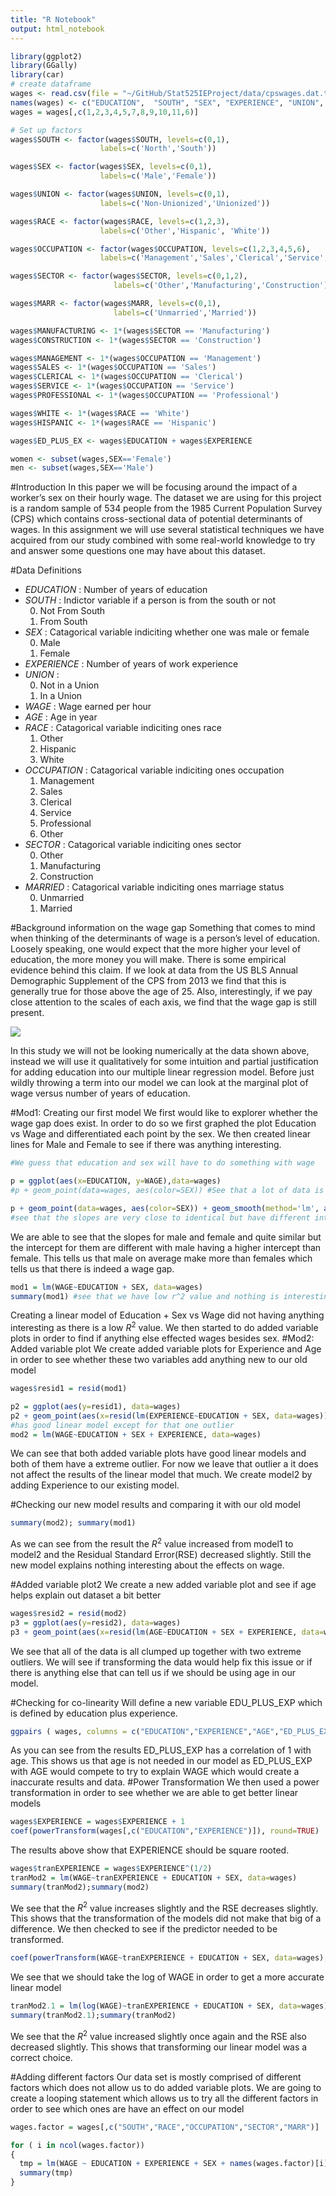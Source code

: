 ```yaml
---
title: "R Notebook"
output: html_notebook
---
```


```r
library(ggplot2)
library(GGally)
library(car)
# create dataframe
wages <- read.csv(file = "~/GitHub/Stat525IEProject/data/cpswages.dat.txt", header = FALSE, sep=" ")
names(wages) <- c("EDUCATION",	"SOUTH", "SEX", "EXPERIENCE", "UNION",  "WAGE", "AGE", "RACE", "OCCUPATION", "SECTOR", "MARR")
wages = wages[,c(1,2,3,4,5,7,8,9,10,11,6)]

# Set up factors
wages$SOUTH <- factor(wages$SOUTH, levels=c(0,1),
                    labels=c('North','South'))

wages$SEX <- factor(wages$SEX, levels=c(0,1),
                    labels=c('Male','Female'))

wages$UNION <- factor(wages$UNION, levels=c(0,1),
                    labels=c('Non-Unionized','Unionized'))

wages$RACE <- factor(wages$RACE, levels=c(1,2,3),
                    labels=c('Other','Hispanic', 'White'))

wages$OCCUPATION <- factor(wages$OCCUPATION, levels=c(1,2,3,4,5,6),
                    labels=c('Management','Sales','Clerical','Service','Professional','Other'))

wages$SECTOR <- factor(wages$SECTOR, levels=c(0,1,2),
                       labels=c('Other','Manufacturing','Construction'))

wages$MARR <- factor(wages$MARR, levels=c(0,1),
                       labels=c('Unmarried','Married'))

wages$MANUFACTURING <- 1*(wages$SECTOR == 'Manufacturing')
wages$CONSTRUCTION <- 1*(wages$SECTOR == 'Construction')

wages$MANAGEMENT <- 1*(wages$OCCUPATION == 'Management')
wages$SALES <- 1*(wages$OCCUPATION == 'Sales')
wages$CLERICAL <- 1*(wages$OCCUPATION == 'Clerical')
wages$SERVICE <- 1*(wages$OCCUPATION == 'Service')
wages$PROFESSIONAL <- 1*(wages$OCCUPATION == 'Professional')

wages$WHITE <- 1*(wages$RACE == 'White')
wages$HISPANIC <- 1*(wages$RACE == 'Hispanic')

wages$ED_PLUS_EX <- wages$EDUCATION + wages$EXPERIENCE

women <- subset(wages,SEX=='Female')
men <- subset(wages,SEX=='Male')
```

#Introduction
In this paper we will be focusing around the impact of a worker's sex on their hourly wage. The dataset we are using for this project is a random sample of 534 people from the 1985 Current Population Survey (CPS) which contains cross-sectional data of potential determinants of wages. In this assignment we will use several statistical techniques we have acquired from our study combined with some real-world knowledge to try and answer some questions one may have about this dataset.

#Data Definitions

* *EDUCATION* : Number of years of education
* *SOUTH* : Indictor variable if a person is from the south or not
    0. Not From South
    1. From South
* *SEX* : Catagorical variable indiciting whether one was male or female
    0. Male
    1. Female
* *EXPERIENCE* : Number of years of work experience
* *UNION* : 
    0. Not in a Union
    1. In a Union
* *WAGE* : Wage earned per hour
* *AGE* : Age in year
* *RACE* : Catagorical variable indiciting ones race
    1. Other
    2. Hispanic
    3. White
* *OCCUPATION* : Catagorical variable indiciting ones occupation
    1. Management
    2. Sales
    3. Clerical
    4. Service
    5. Professional 
    6. Other
* *SECTOR* : Catagorical variable indiciting ones sector
    0. Other
    1. Manufacturing
    2. Construction
* *MARRIED* : Catagorical variable indiciting ones marriage status
    0. Unmarried
    1. Married

#Background information on the wage gap
Something that comes to mind when thinking of the determinants of wage is a person's level of education. Loosely speaking, one would expect that the more higher your level of education, the more money you will make. There is some empirical evidence behind this claim. If we look at data from the US BLS Annual Demographic Supplement of the CPS from 2013 we find that this is generally true for those above the age of 25. Also, interestingly, if we pay close attention to the scales of each axis, we find that the wage gap is still present.

![](images/wages_by_edu_over_lifespan.png)

In this study we will not be looking numerically at the data shown above, instead we will use it qualitatively for some intuition and partial justification for adding education into our multiple linear regression model. Before just wildly throwing a term into our model we can look at the marginal plot of wage versus number of years of education.

#Mod1: Creating our first model
We first would like to explorer whether the wage gap does exist. In order to do so we first graphed the plot Education vs Wage and differentiated each point by the sex. We then created linear lines for Male and Female to see if there was anything interesting. 
```r
#We guess that education and sex will have to do something with wage

p = ggplot(aes(x=EDUCATION, y=WAGE),data=wages)
#p + geom_point(data=wages, aes(color=SEX)) #See that a lot of data is clumped together

p + geom_point(data=wages, aes(color=SEX)) + geom_smooth(method='lm', aes(color=SEX), data=wages)
#see that the slopes are very close to identical but have different intercept so there is wage gap
```
We are able to see that the slopes for male and female and quite similar but the intercept for them are different with male having a higher intercept than female. This tells us that male on average make more than females which tells us that there is indeed a wage gap. 
```r
mod1 = lm(WAGE~EDUCATION + SEX, data=wages)
summary(mod1) #see that we have low r^2 value and nothing is interesting lets try doing added variable plots
```
Creating a linear model of Education + Sex vs Wage did not having anything interesting as there is a low $R^2$ value. We then started to do added variable plots in order to find if anything else effected wages besides sex. 
#Mod2: Added variable plot
We create added variable plots for Experience and Age in order to see whether these two variables add anything new to our old model
```r
wages$resid1 = resid(mod1)

p2 = ggplot(aes(y=resid1), data=wages)
p2 + geom_point(aes(x=resid(lm(EXPERIENCE~EDUCATION + SEX, data=wages)))) + ggtitle("Added Variable Plot for EXPERIENCE") + xlab('Residual of EXPERIENCE ~ EDUCATION + SEX') + ylab('Residual of Mod1')
#has good linear model except for that one outlier
mod2 = lm(WAGE~EDUCATION + SEX + EXPERIENCE, data=wages)
```

We can see that both added variable plots have good linear models and both of them have a extreme outlier. For now we leave that outlier a it does not affect the results of the linear model that much. We create model2 by adding Experience to our existing model. 

#Checking our new model results and comparing it with our old model
```r
summary(mod2); summary(mod1)
```
As we can see from the result the $R^2$ value increased from model1 to model2 and the Residual Standard Error(RSE) decreased slightly. Still the new model explains nothing interesting about the effects on wage.

#Added variable plot2
We create a new added variable plot and see if age helps explain out dataset a bit better
```r
wages$resid2 = resid(mod2)
p3 = ggplot(aes(y=resid2), data=wages)
p3 + geom_point(aes(x=resid(lm(AGE~EDUCATION + SEX + EXPERIENCE, data=wages)))) + ggtitle('Added Variable Plot for AGE') + xlab('Residual of AGE~EDUCATION + SEX + EXPERIENCE') + ylab('Residual of Mod2')
```
We see that all of the data is all clumped up together with two extreme outliers. We will see if transforming the data would help fix this issue or if there is anything else that can tell us if we should be using age in our model. 

#Checking for co-linearity
Will define a new variable EDU_PLUS_EXP which is defined by education plus experience. 
```r
ggpairs ( wages, columns = c("EDUCATION","EXPERIENCE","AGE","ED_PLUS_EX", "WAGE") )
```
As you can see from the results ED_PLUS_EXP has a correlation of 1 with age. This shows us that age is not needed in our model as ED_PLUS_EXP with AGE would compete to try to explain WAGE which would create a inaccurate results and data.
#Power Transformation
We then used a power transformation in order to see whether we are able to get better linear models
```r
wages$EXPERIENCE = wages$EXPERIENCE + 1
coef(powerTransform(wages[,c("EDUCATION","EXPERIENCE")]), round=TRUE)
```
The results above show that EXPERIENCE should be square rooted. 
```r
wages$tranEXPERIENCE = wages$EXPERIENCE^(1/2)
tranMod2 = lm(WAGE~tranEXPERIENCE + EDUCATION + SEX, data=wages)
summary(tranMod2);summary(mod2)
```
We see that the $R^2$ value increases slightly and the RSE decreases slightly. This shows that the transformation of the models did not make that big of a difference. We then checked to see if the predictor needed to be transformed.
```r
coef(powerTransform(WAGE~tranEXPERIENCE + EDUCATION + SEX, data=wages), round=TRUE)
```
We see that we should take the log of WAGE in order to get a more accurate linear model
```r
tranMod2.1 = lm(log(WAGE)~tranEXPERIENCE + EDUCATION + SEX, data=wages)
summary(tranMod2.1);summary(tranMod2)
```
We see that the $R^2$ value increased slightly once again and the RSE also decreased slightly. This shows that transforming our linear model was a correct choice. 

#Adding different factors
Our data set is mostly comprised of different factors which does not allow us to do added variable plots. We are going to create a looping statement which allows us to try all the different factors in order to see which ones are have an effect on our model
```r
wages.factor = wages[,c("SOUTH","RACE","OCCUPATION","SECTOR","MARR")]

for ( i in ncol(wages.factor)) 
{
  tmp = lm(WAGE ~ EDUCATION + EXPERIENCE + SEX + names(wages.factor)[i], data=wages)
  summary(tmp)
} 
```


